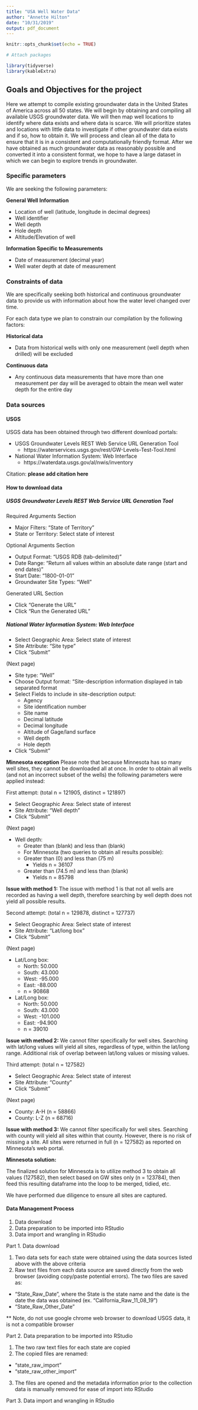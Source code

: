 ```yaml
---
title: "USA Well Water Data"
author: "Annette Hilton"
date: "10/31/2019"
output: pdf_document
---
```


```r
knitr::opts_chunk$set(echo = TRUE)
```

```r

# Attach packages 

library(tidyverse)
library(kableExtra)

```


## Goals and Objectives for the project 

Here we attempt to compile existing groundwater data in the United States of America across all 50 states. 
We will begin by obtaining and compiling all available USGS groundwater data. We will then map well locations to identify where data exists and where data is scarce. 
We will prioritize states and locations with little data to investigate if other groundwater data exists and if so, how to obtain it. 
We will process and clean all of the data to ensure that it is in a consistent and computationally friendly format. 
After we have obtained as much groundwater data as reasonably possible and converted it into a consistent format, we hope to have a large dataset in which we can begin to explore trends in groundwater. 

### Specific parameters 

We are seeking the following parameters: 

**General Well Information** 

- Location of well (latitude, longitude in decimal degrees)
- Well identifier 
- Well depth 
- Hole depth 
- Altitude/Elevation of well 

**Information Specific to Measurements** 

- Date of measurement (decimal year)
- Well water depth at date of measurement 


### Constraints of data 

We are specifically seeking both historical and continuous groundwater data to provide us with information about how the water level changed over time. 

For each data type we plan to constrain our compilation by the following factors: 

**Historical data**

- Data from historical wells with only one measurement (well depth when drilled) will be excluded 

**Continuous data** 

- Any continuous data measurements that have more than one measurement per day will be averaged to obtain the mean well water depth for the entire day 

### Data sources 

#### USGS

USGS data has been obtained through two different download portals:

- USGS Groundwater Levels REST Web Service URL Generation Tool
  - https://waterservices.usgs.gov/rest/GW-Levels-Test-Tool.html
  
- National Water Information System: Web Interface
  - https://waterdata.usgs.gov/al/nwis/inventory
  
Citation: **please add citation here**

#### How to download data 

##### **USGS Groundwater Levels REST Web Service URL Generation Tool** 

Required Arguments Section 

- Major Filters: "State of Territory" 
- State or Territory: Select state of interest 

Optional Arguments Section 

- Output Format: "USGS RDB (tab-delimited)" 
- Date Range: "Return all values within an absolute date range (start and end dates)" 
- Start Date: "1800-01-01" 
- Groundwater Site Types: "Well" 

Generated URL Section 

- Click "Generate the URL" 
- Click "Run the Generated URL" 

##### **National Water Information System: Web Interface** 

- Select Geographic Area: Select state of interest
- Site Attribute: "Site type" 
- Click "Submit" 

(Next page)

- Site type: "Well" 
- Choose Output format: "Site-description information displayed in tab separated format 
- Select Fields to include in site-description output: 
  - Agency
  - Site identification number
  - Site name 
  - Decimal latitude 
  - Decimal longitude 
  - Altitude of Gage/land surface
  - Well depth 
  - Hole depth 
- Click "Submit" 


**Minnesota exception**
Please note that because Minnesota has so many well sites, they cannot be downloaded all at once. In order to obtain all wells (and not an incorrect subset of the wells) the following parameters were applied instead: 

First attempt: (total n = 121905, distinct = 121897)

- Select Geographic Area: Select state of interest
- Site Attribute: "Well depth" 
- Click "Submit" 

(Next page)

- Well depth: 
  - Greater than (blank) and less than (blank)
  - For Minnesota (two queries to obtain all results possible): 
  - Greater than (0) and less than (75 m) 
    - Yields n = 36107
  - Greater than (74.5 m) and less than (blank) 
    - Yields n = 85798

**Issue with method 1:** The issue with method 1 is that not all wells are recorded as having a well depth, therefore searching by well depth does not yield all possible results. 
  
Second attempt: (total n = 129878, distinct = 127737)

- Select Geographic Area: Select state of interest
- Site Attribute: "Lat/long box" 
- Click "Submit" 

(Next page) 

- Lat/Long box: 
  - North: 50.000
  - South: 43.000
  - West: -95.000 
  - East: -88.000 
  - n = 90868
  
- Lat/Long box: 
  - North: 50.000
  - South: 43.000
  - West: -101.000
  - East: -94.900
  - n = 39010

**Issue with method 2:** We cannot filter specifically for well sites. Searching with lat/long values will yield all sites, regardless of type, within the lat/long range. Additional risk of overlap between lat/long values or missing values. 
  
Third attempt: (total n = 127582)

- Select Geographic Area: Select state of interest
- Site Attribute: "County" 
- Click "Submit" 

(Next page)

- County: A-H (n = 58866)
- County: L-Z (n = 68716)


**Issue with method 3:** We cannot filter specifically for well sites. Searching with county will yield all sites within that county. However, there is no risk of missing a site. All sites were returned in full (n = 127582) as reported on Minnesota's web portal.

**Minnesota solution:**

The finalized solution for Minnesota is to utilize method 3 to obtain all values (127582), then select based on GW sites only (n = 123784), then feed this resulting dataframe into the loop to be merged, tidied, etc.

We have performed due diligence to ensure all sites are captured. 

#### Data Management Process 

1. Data download 
2. Data preparation to be imported into RStudio 
3. Data import and wrangling in RStudio 

Part 1. Data download 

1. Two data sets for each state were obtained using the data sources listed above with the above criteria 
2. Raw text files from each data source are saved directly from the web browser (avoiding copy/paste potential errors). The two files are saved as:
  - "State_Raw_Date", where the State is the state name and the date is the date the data was obtained (ex. "California_Raw_11_08_19") 
  - "State_Raw_Other_Date" 
  
** Note, do not use google chrome web browser to download USGS data, it is not a compatible browser


Part 2. Data preparation to be imported into RStudio 

1. The two raw text files for each state are copied
2. The copied files are renamed: 
  - "state_raw_import"
  - "state_raw_other_import" 
3. The files are opened and the metadata information prior to the collection data is manually removed for ease of import into RStudio 

Part 3. Data import and wrangling in RStudio 

